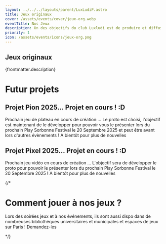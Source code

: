 ```yaml
---
layout: ../../../layouts/parent/LuxLudiP.astro
title: Jeux originaux
cover: /assets/events/cover/jeux-org.webp
eventTitle: Nos Jeux
description: Un des objectifs du club Luxludi est de produire et diffuser des jeux inventés par les étudiants des universités de Paris avec l'objectif de produire un jeu de société et un jeu vidéo par an. Un jeu de plateau qu'on appelle le projet pion, et un jeu vidéo qu'on appelle le projet pixel. Ces jeux sont ensuite diffusés dans les bibliothèques universitaires et municipales de Paris et lors de nos événements.
priority: 1
icon: /assets/events/icons/jeux-org.png
---
```



<Section>

# Jeux originaux

<ColorLigne />

{frontmatter.description}

</Section>

<SectionB>

# Futur projets

<ColorLigne />

## Projet Pion 2025… Projet en cours ! :D

Prochain jeu de plateau en cours de création … Le proto est choisi, l'objectif est maintenant de le développer pour pouvoir vous le présenter lors du prochain Play Sorbonne Festival le 20 Septembre 2025 et peut être avant lors d'autres évènements ! A bientôt pour plus de nouvelles

## Projet Pixel 2025… Projet en cours ! :D

Prochain jeu vidéo en cours de création … L'objectif sera de développer le proto pour pouvoir le présenter lors du prochain Play Sorbonne Festival le 20 Septembre 2025 ! A bientôt pour plus de nouvelles

</SectionB>

{/*

<SectionB>

# Comment jouer à nos jeux ?

<ColorLigne />

Lors des soirées jeux et à nos événements, ils sont aussi dispo dans de nombreuses bibliothèques universitaires et municipales et espaces de jeux sur Paris ! Demandez-les

</SectionB>

*/}
